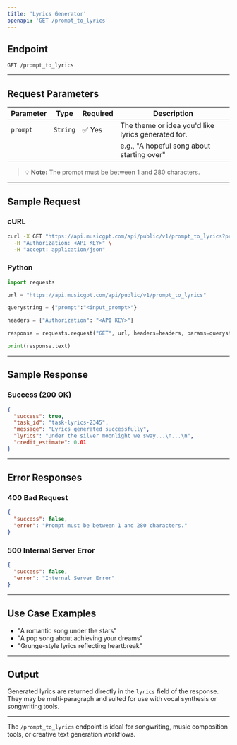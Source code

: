 ```yaml
---
title: 'Lyrics Generator'
openapi: 'GET /prompt_to_lyrics'
---
```


## Endpoint

```http
GET /prompt_to_lyrics
```

---

## Request Parameters

| Parameter | Type     | Required | Description                                        |
| --------- | -------- | -------- | -------------------------------------------------- |
| `prompt`  | `String` | ✅ Yes    | The theme or idea you'd like lyrics generated for. |
|           |          |          | e.g., "A hopeful song about starting over"         |

> 💡 **Note:** The prompt must be between 1 and 280 characters.

---


## Sample Request

### cURL

```bash
curl -X GET "https://api.musicgpt.com/api/public/v1/prompt_to_lyrics?prompt=A hopeful song about starting over" \
  -H "Authorization: <API_KEY>" \
  -H "accept: application/json"
```

### Python

```python
import requests

url = "https://api.musicgpt.com/api/public/v1/prompt_to_lyrics"

querystring = {"prompt":"<input_prompt>"}

headers = {"Authorization": "<API KEY>"}

response = requests.request("GET", url, headers=headers, params=querystring)

print(response.text)
```

---

## Sample Response

### Success (200 OK)

```json
{
  "success": true,
  "task_id": "task-lyrics-2345",
  "message": "Lyrics generated successfully",
  "lyrics": "Under the silver moonlight we sway...\n...\n",
  "credit_estimate": 0.01
}
```

---

## Error Responses

### 400 Bad Request

```json
{
  "success": false,
  "error": "Prompt must be between 1 and 280 characters."
}
```

### 500 Internal Server Error

```json
{
  "success": false,
  "error": "Internal Server Error"
}
```

---

## Use Case Examples

* "A romantic song under the stars"
* "A pop song about achieving your dreams"
* "Grunge-style lyrics reflecting heartbreak"

---

## Output

Generated lyrics are returned directly in the `lyrics` field of the response.
They may be multi-paragraph and suited for use with vocal synthesis or songwriting tools.

---


The `/prompt_to_lyrics` endpoint is ideal for songwriting, music composition tools, or creative text generation workflows.
